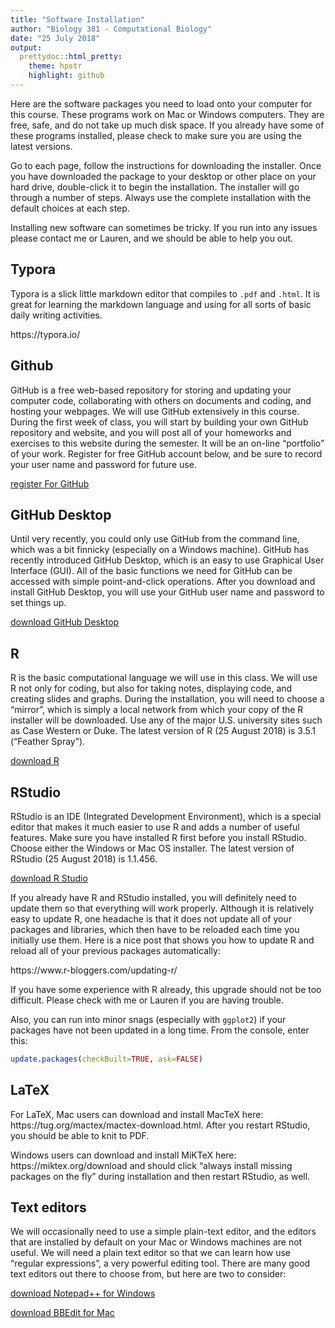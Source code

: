```yaml
---
title: "Software Installation"
author: "Biology 381 - Computational Biology"
date: "25 July 2018"
output:
  prettydoc::html_pretty:
    theme: hpstr
    highlight: github
---
```

Here are the software packages you need to load onto your computer for this course. These programs work on Mac or Windows computers. They are free, safe, and do not take up much disk space. If you already have some of these programs installed, please check to make sure you are using the latest versions.

Go to each page, follow the instructions for downloading the installer. Once you have downloaded the package to your desktop or other place on your hard drive, double-click it to begin the installation. The installer will go through a number of steps. Always use the complete installation with the default choices at each step. 

Installing new software can sometimes be tricky. If you run into any issues please contact me or Lauren, and we should be able to help you out.

## Typora

Typora is a slick little markdown editor that compiles to `.pdf` and `.html`. It is great for learning the markdown language and using for all sorts of basic daily writing activities. 

https://typora.io/

## Github

GitHub is a free web-based repository for storing and updating your computer code, collaborating with others on documents and coding, and hosting your webpages. We will use GitHub extensively in this course. During the first week of class, you will start by building your own GitHub repository and website, and you will post all of your homeworks and exercises to this website during the semester. It will be an on-line "portfolio" of your work. Register for free GitHub account below, and be sure to record your user name and password for future use.

[register For GitHub](https://github.com/)

## GitHub Desktop

Until very recently, you could only use GitHub from the command line, which was a bit finnicky (especially on a Windows machine). GitHub has recently introduced GitHub Desktop, which is an easy to use Graphical User Interface (GUI). All of the basic functions we need for GitHub can be accessed with simple point-and-click operations. After you download and install GitHub Desktop, you will use your GitHub user name and password to set things up.

[download GitHub Desktop](https://desktop.github.com/)

## R
R is the basic computational language we will use in this class. We will use R not only for coding, but also for taking notes, displaying code, and creating slides and graphs. During the installation, you will need to choose a "mirror", which is simply a local network from which your copy of the R installer will be downloaded. Use any of the major U.S. university sites such as Case Western or Duke. The latest version of R (25 August 2018) is 3.5.1 ("Feather Spray").   

[download R](https://www.r-project.org/)

## RStudio
RStudio is an IDE (Integrated Development Environment), which is a special editor that makes it much easier to use R and adds a number of useful features. Make sure you have installed R first before you install RStudio. Choose either the Windows or Mac OS installer. The latest version of RStudio (25 August 2018) is 1.1.456.

[download R Studio](https://www.rstudio.com/products/rstudio/download/)

If you already have R and RStudio installed, you will definitely need to update them so that everything will work properly. Although it is relatively easy to update R, one headache is that it does not update all of your packages and libraries, which then have to be reloaded each time you initially use them. Here is a nice post that shows you how to update R and reload all of your previous packages automatically:

https://www.r-bloggers.com/updating-r/

If you have some experience with R already, this upgrade should not be too difficult. Please check with me or Lauren if you are having trouble.

Also, you can run into minor snags (especially with `ggplot2`) if your packages have not been updated in a long time. From the console, enter this:

```r
update.packages(checkBuilt=TRUE, ask=FALSE)
```

## LaTeX
For LaTeX, Mac users can download and install MacTeX here: https://tug.org/mactex/mactex-download.html. After you restart RStudio, you should be able to knit to PDF.

Windows users can download and install MiKTeX here: https://miktex.org/download and should click "always install missing packages on the fly" during installation and then restart RStudio, as well.


## Text editors
We will occasionally need to use a simple plain-text editor, and the editors that are installed by default on your Mac or Windows machines are not useful. We will need a plain text editor so that we can learn how use "regular expressions", a very powerful editing tool. There are many good text editors out there to choose from, but here are two to consider:


[download Notepad++ for Windows](https://notepad-plus-plus.org/)


[download BBEdit for Mac](http://www.barebones.com/products/bbedit/demo.html)

